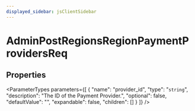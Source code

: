 ```yaml
---
displayed_sidebar: jsClientSidebar
---
```



# AdminPostRegionsRegionPaymentProvidersReq

## Properties

<ParameterTypes parameters={[
  {
    "name": "provider_id",
    "type": "`string`",
    "description": "The ID of the Payment Provider.",
    "optional": false,
    "defaultValue": "",
    "expandable": false,
    "children": []
  }
]} />
